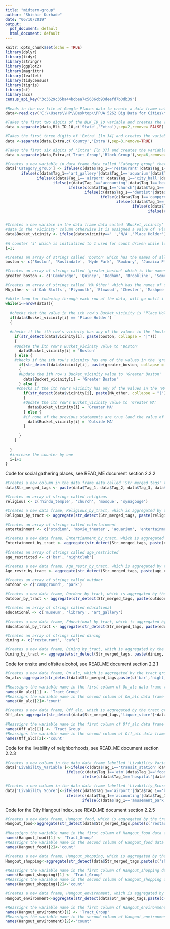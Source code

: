 ---
title: "midterm-group"
author: "Shishir Kurhade"
date: "06/10/2019"
output:
  pdf_document: default
  html_document: default
---

```{r setup, include=FALSE}
knitr::opts_chunk$set(echo = TRUE)
library(dplyr)
library(tidyr)
library(stringr)
library(ggplot2)
library(magrittr)
library(leaflet)
library(tidycensus)
library(tigris)
library(sf)
library(acs)
census_api_key("3c3629c35ba44bcbea7c5636cb93deefd7b0db39")

```




```{r}
#Reads in the csv file of Google Places data to create a data frame called data
data<-read.csv('C:\\Users\\HP\\Desktop\\PPUA 5262 Big Data for Cities\\Data Assignments\\Assignment 1\\places.csv')

#Takes the first two digits of the BLK_ID_10 variable and creates the variable 'State' in data. Creates a separate array 'Extra' for the remaining digits of BLK_ID_10 
data <-separate(data,Blk_ID_10,c('State','Extra'),sep=2,remove= FALSE)

#Takes the first three digits of 'Extra' [ln 34] and creates the variable 'County' in data. Removes the first three digits from 'Extra'
data <-separate(data,Extra,c('County','Extra'),sep=3,remove=TRUE)

#Takes the first six digits of 'Extra' [ln 37] and creates the variable 'Tract_Group' in data. Takes the rest of the digits and creates #the varaible 'Block_Group' in data. All digits are removed from 'Extra'
data <-separate(data,Extra,c('Tract_Group','Block_Group'),sep=6,remove=TRUE)

#Creates a new variable in data frame data called 'Category_group' that assigns either 'food_drink', 'entertainment', 'municipal', #'goods_services', 'health', 'lodging', 'education' or 'other' based on the string in the Tag_1 column.
data['Category_group'] <- ifelse(c(data$Tag_1=='restaurant'|data$Tag_1=='meal_delivery'|data$Tag_1=='meal_takeaway'|data$Tag_1=='bakery'|data$Tag_1=='cafe'|data$Tag_1=='bar'|data$Tag_1=='convenience_store'|data$Tag_1=='liquor_store'|data$Tag_1=='supermarket'|data$Tag_1=='food'),'food_drink',
       ifelse(c(data$Tag_1=='art_gallery'|data$Tag_1=='aquarium'|data$Tag_1=='amusement_park'|data$Tag_1=='bowling_alley'|data$Tag_1=='casino'|data$Tag_1=='movie_rental'|data$Tag_1=='movie_theater'|data$Tag_1=='museum'|data$Tag_1=='night_club'|data$Tag_1=='shopping_mall'|data$Tag_1=='tourist_attraction'|data$Tag_1=='zoo'|data$Tag_1=='stadium'),'entertainment',
              ifelse(c(data$Tag_1=='airport'|data$Tag_1=='city_hall'|data$Tag_1=='courthouse'|data$Tag_1=='fire_station'|data$Tag_1=='library'|data$Tag_1=='local_government_office'|data$Tag_1=='post_office'|data$Tag_1=='police'|data$Tag_1=='park'),'municipal',
                     ifelse(c(data$Tag_1=='accounting'|data$Tag_1=='beauty_salon'|data$Tag_1=='bicycle_store'|data$Tag_1=='car_rental'|data$Tag_1=='car_dealer'|data$Tag_1=='car_repair'|data$Tag_1=='book_store'|data$Tag_1=='car_wash'|data$Tag_1=='clothing_store'|data$Tag_1=='department_store'|data$Tag_1=='drugstore'|data$Tag_1=='electronics_store'|data$Tag_1=='florist'|data$Tag_1=='funeral_home'|data$Tag_1=='furniture_store'|data$Tag_1=='hair_care'|data$Tag_1=='jewelry_store'|data$Tag_1=='home_goods_store'|data$Tag_1=='insurance_agency'|data$Tag_1=='laundry'|data$Tag_1=='hardware_store'|data$Tag_1=='locksmith'|data$Tag_1=='pet_store'|data$Tag_1=='painter'|data$Tag_1=='moving_company'|data$Tag_1=='pharmacy'|data$Tag_1=='plumber'|data$Tag_1=='shoe_store'|data$Tag_1=='store'|data$Tag_1=='travel_agency'|data$Tag_1=='spa'|data$Tag_1=='roofing_contractor'|data$Tag_1=='real_estate_agency'|data$Tag_1=='bank'|data$Tag_1=='gas_station'|data$Tag_1=='atm'|data$Tag_1=='storage'|data$Tag_1=='finance'|data$Tag_1=='general_contractor'|data$Tag_1=='electrician'|data$Tag_1=='lawyer'),'goods_services',
                            ifelse(c(data$Tag_1=='church'|data$Tag_1=='hindu_temple'|data$Tag_1=='mosque'|data$Tag_1=='synagogue'),'place_of_worship',
                                   ifelse(c(data$Tag_1=='dentist'|data$Tag_1=='doctor'|data$Tag_1=='physiotherapist'|data$Tag_1=='veterinary_care'|data$Tag_1=='gym'|data$Tag_1=='hospital'),'health',
                                          ifelse(c(data$Tag_1=='campground'|data$Tag_1=='lodging'|data$Tag_1=='rv_park'),'lodging',
                                                 ifelse(c(data$Tag_1=='school'|data$Tag_1=='secondary_school'|data$Tag_1=='primary_school'|data$Tag_1=='university'),'education',
                                                        ifelse(c(data$Tag_1=='cemetery'|data$Tag_1=='embassy'),'other',
                                                               ifelse(c(data$Tag_1=='parking'|data$Tag_1=='taxi_stand'|data$Tag_1=='bus_station'|data$Tag_1=='transit_station'|data$Tag_1=='train_station'|data$Tag_1=='subway_station'),'parking_transportation','no_tag'))))))))))



```
```{r, include=FALSE}
#Creates a new varible in the data frame data called 'Bucket_vicinity' which is a string. It is assigned a value of 'N/A' if there is no 
#data in the 'vicinity' column otherwise it is assigned a value of 'Place Holder'
data$Bucket_vicinity <- ifelse(data$vicinity==' ','N/A','Place Holder')

#A counter 'i' which is initialized to 1 used for count driven while loop
i=1;

#Creates an array of strings called 'boston' which has the names of all the neighborhoods in Boston
boston <- c('Boston', 'Roslindale', 'Hyde Park', 'Roxbury', 'Jamaica Plain', 'Brighton', 'Dorchester', 'Charlestown', 'Chestnut Hill', 'Allston', 'Mattapan', 'Readville', 'Mission Hill', 'Neponset', 'South End', 'Beacon Hill', 'Back Bay', 'Bay Village', 'Chinatown/Leather District', 'Downtown', 'East Boston', 'Fenway Kenmore', 'North End', 'West End')

#Creates an array of strings called 'greater_boston' which is the names of cities/towns outside of Boston which are relatively near #Boston that exist in the data set (no set distance, just eyeballed with map)
greater_boston <- c('Cambridge', 'Quincy', 'Dedham', 'Brookline', 'Somerville', 'Chelsea', 'Braintree', 'Weymouth', 'Newton', 'Scituate', 'Norwood', 'Watertown', 'Milton', 'Winthrop', 'Medford', 'Everett', 'Arlington', 'Nahant', 'Revere', 'Malden', 'Canton', 'Hingham', 'Lynn', 'Needham', 'North Reading', 'Waltham', 'Burlington', 'Lexington', 'Randolph', 'Wakefield', 'Concord', 'Saugus', 'Natick', 'Wellesley', 'Ipswich', 'Medfield', 'Sloughton', 'Salem', 'Worcester', 'Walpole', 'Melrose', 'Swampscott', 'Peabody', 'Haverhill', 'Framingham', 'Quincy', 'Worcester', 'Stoneham', 'Tewksbury', 'Woburn', 'Pembroke', 'Winter Hill', 'Belmont', 'Wollaston', 'Hull', 'Acton', 'Cohasset', 'Wrentham', 'Accord', 'Norwell', 'Westwood', 'Squantum', 'Danvers', 'Wenham', 'Marblehead', 'Georgetown', 'Rutland', 'Norfolk')

#Creates an array of strings called 'MA_Other' which has the names of cities/towns in the data set far outside of Boston which are still #in Massachusetts but not in greater_boston
MA_other <- c('Oak Bluffs', 'Plymouth', 'Elmwood', 'Chester', 'Mashpee', 'Kingston', 'Truro', 'Minot')

#while loop for indexing through each row of the data, will go until i equals the number of rows in the data 
while(i<=nrow(data)){
  
  #checks that the value in the ith row's Bucket_vicinity is 'Place Holder'
  if(data$Bucket_vicinity[i] == 'Place Holder')
  {
    
  #checks if the ith row's vicinity has any of the values in the 'boston' array (capitalization and white space must also match) 
    if(str_detect(data$vicinity[i], paste(boston, collapse = "|")))
    {
    #Update the ith row's Bucket_vicinity value to 'Boston'
      data$Bucket_vicinity[i] = 'Boston'
    } else {
    #checks if the ith row's vicinity has any of the values in the 'greater_boston' array (capitalization and white space must also         #match) 
      if(str_detect(data$vicinity[i], paste(greater_boston, collapse = "|")))
      {
      #Update the ith row's Bucket_vicinity value to 'Greater Boston'
        data$Bucket_vicinity[i] = 'Greater Boston' 
      } else {
     #checks if the ith row's vicinity has any of the values in the 'MA_other' array (capitalization and white space must also match) 
        if(str_detect(data$vicinity[i], paste(MA_other, collapse = "|")))
        {
        #Update the ith row's Bucket_vicinity value to 'Greater MA'
          data$Bucket_vicinity[i] = 'Greater MA' 
        } else {
        #if none of the previous statements are true (and the value of bucket_vicinity is 'Place Holder' then reassigns Bucket_vicinity         #to 'Outside MA' 
          data$Bucket_vicinity[i] = 'Outside MA' 
        }
        
      }
    }
    
  }
  #increase the counter by one
  i=i+1
}
```

Code for social gathering places, see READ_ME document section 2.2.2
```{r, include=FALSE}
#Creates a new column in the data frame data called 'Str_merged_tags' that concatenates all values from the Tag columns on a row with #white space as the separator
data$Str_merged_tags <- paste(data$Tag_1, data$Tag_2, data$Tag_3, data$Tag_4, data$Tag_5, data$Tag_6, data$Tag_7, data$Tag_8, data$Tag_9, data$Tag_10, sep=" ")

#Creates an array of strings called religious 
religious <- c('hindu_temple', 'church', 'mosque', 'synagouge')

#Creates a new data frame, Religious_by_tract, which is aggregated by the tract group from the data data frame and is a sum of the #places in each census tract that have one of the strings from the religious array in the Str_merged_tags column
Religous_by_tract <- aggregate(str_detect(Str_merged_tags, paste(religious, collapse = "|"))~Tract_Group, data=data, FUN=sum)

#Creates an array of strings called entertainment 
entertainment <- c('stadium', 'movie_theater', 'aquarium', 'entertainment', 'bowling_alley', 'shopping_mall')

#Creates a new data frame, Entertianment_by_tract, which is aggregated by the tract group from the data data frame and is a sum of the #places in each census tract that have one of the strings from the entertainment array in the Str_merged_tags column
Entertainment_by_tract <- aggregate(str_detect(Str_merged_tags, paste(entertainment, collapse = "|"))~Tract_Group, data=data, FUN=sum)

#Creates an array of strings called age_restricted 
age_restricted <- c('bar', 'nightclub')

#Creates a new data frame, Age_restr_by_tract, which is aggregated by the tract group from the data data frame and is a sum of the #places in each census tract that have one of the strings from the age_restricted array in the Str_merged_tags column
Age_restr_by_tract <- aggregate(str_detect(Str_merged_tags, paste(age_restricted, collapse = "|"))~Tract_Group, data=data, FUN=sum)

#Creates an array of strings called outdoor 
outdoor <- c('campground', 'park')

#Creates a new data frame, Outdoor_by_tract, which is aggregated by the tract group from the data data frame and is a sum of the #places in each census tract that have one of the strings from the outdoor array in the Str_merged_tags column
Outdoor_by_tract <- aggregate(str_detect(Str_merged_tags, paste(outdoor, collapse = "|"))~Tract_Group, data=data, FUN=sum)

#Creates an array of strings called educational
educational <- c('museum', 'library', 'art_gallery')

#Creates a new data frame, Educational_by_tract, which is aggregated by the tract group from the data data frame and is a sum of the #places in each census tract that have one of the strings from the educational array in the Str_merged_tags column
Educational_by_tract <- aggregate(str_detect(Str_merged_tags, paste(educational, collapse = "|"))~Tract_Group, data=data, FUN=sum)

#Creates an array of strings called dining
dining <- c('restaurant', 'cafe')

#Creates a new data frame, Dining_by_tract, which is aggregated by the tract group from the data data frame and is a sum of the #places in each census tract that have one of the strings from the dining array in the Str_merged_tags column
Dining_by_tract <- aggregate(str_detect(Str_merged_tags, paste(dining, collapse = "|"))~Tract_Group, data=data, FUN=sum)

```

Code for onsite and offsite alcohol, see READ_ME document section 2.2.1
```{r, include=FALSE}
#Creates a new data frame, On_alc, which is aggregated by the tract group from the data data frame and is a sum of the places in each #census tract that contain 'bar' or 'night_club' in the Str_merged_tags column
On_alc<-aggregate(str_detect(data$Str_merged_tags,paste(c('bar','night_club'),collapse='|'))~data$Tract_Group,data=data,sum)

#Reassigns the variable name in the first column of On_alc data frame to 'Tract_Group'
names(On_alc)[1] <- 'Tract_Group'
#Reassigns the variable name in the second column of On_alc data frame to 'count'
names(On_alc)[2]<-'count'

#Creates a new data frame, Off_alc, which is aggregated by the tract group from the data data frame and is a sum of the places in each #census tract that contain 'liquor_store' in the Str_merged_tags column
Off_alc<-aggregate(str_detect(data$Str_merged_tags,'liquor_store')~data$Tract_Group,data=data,sum)

#Reassigns the variable name in the first column of Off_alc data frame to 'Tract_Group'
names(Off_alc)[1] <- 'Tract_Group'
#Reassigns the variable name in the second column of Off_alc data frame to 'count'
names(Off_alc)[2]<-'count'

```
Code for the livability of neighborhoods, see READ_ME document section 2.2.3
```{r, include=FALSE}
#Creates a new column in the data data frame labelled 'Livability_Variable' that assigns a string value of 'Accessibility', 'Amenities', #'Services' or 'no_tag' based on the Tag_1 value
data['Livability_Variable']<-ifelse(c(data$Tag_1=='transit_station'|data$Tag_1=='bus_station'|data$Tag_1=='subway_station'|data$Tag_1=='light_rail'|data$Tag_1=='train_station'|data$Tag_1=='light_rail_station'|data$Tag_1=='airport'|data$Tag_1=='subway_station'),'Accessibility',
                           ifelse(c(data$Tag_1=='atm'|data$Tag_1=='food'|data$Tag_1=='bakery'|data$Tag_1=='grocery_or_supermarket'|data$Tag_1=='bar'|data$Tag_1=='gym'|data$Tag_1=='cafe'|data$Tag_1=='laundry'|data$Tag_1=='convenience_store'|data$Tag_1=='spa'|data$Tag_1=='beauty_salon'|data$Tag_1=='bicycle_store'|data$Tag_1=='book_store'|data$Tag_1=='bowling_alley'|data$Tag_1=='car_dealer'|data$Tag_1=='car_rental'|data$Tag_1=='car_repair'|data$Tag_1=='car_wash'|data$Tag_1=='casino'|data$Tag_1=='hair_care'|data$Tag_1=='parking'|data$Tag_1=='liquor_store'|data$Tag_1=='meal_takeaway'|data$Tag_1=='meal_delivery'|data$Tag_1=='florist'|data$Tag_1=='shopping_mall'|data$Tag_1=='spa'|data$Tag_1=='stadium'|data$Tag_1=='amusement_park'|data$Tag_1=='aquarium'|data$Tag_1=='art_gallery'|data$Tag_1=='campground'|data$Tag_1=='clothing_store'|data$Tag_1=='department_store'|data$Tag_1=='electronics_store'|data$Tag_1=='furniture_store'|data$Tag_1=='hardware_store'|data$Tag_1=='home_goods_store'|data$Tag_1=='jewelry_store'|data$Tag_1=='lodging'|data$Tag_1=='movie_rental'|data$Tag_1=='movie_theater'|data$Tag_1=='moving_company'|data$Tag_1=='museum'|data$Tag_1=='night_club'|data$Tag_1=='pet_store'|data$Tag_1=='premise'|data$Tag_1=='rv_park'|data$Tag_1=='storage'|data$Tag_1=='shoe_store'|data$Tag_1=='store'|data$Tag_1=='zoo'|data$Tag_1=='pharmacy'|data$Tag_1=='gas_station'|data$Tag_1=='bank'|data$Tag_1=='taxi_stand'|data$Tag_1=='park'|data$Tag_1=='restaurant'),'Amenities',
                                  ifelse(c(data$Tag_1=='hospital'|data$Tag_1=='embassy'|data$Tag_1=='mosque'|data$Tag_1=='synagogue'|data$Tag_1=='place_of_worship'|data$Tag_1=='hindu_temple'|data$Tag_1=='cemetery'|data$Tag_1=='funeral_home'|data$Tag_1=='church'|data$Tag_1=='real_estate_agency'|data$Tag_1=='fire_station'|data$Tag_1=='library'|data$Tag_1=='city_hall'|data$Tag_1=='travel_agency'|data$Tag_1=='courthouse'|data$Tag_1=='insurance_agency'|data$Tag_1=='locksmith'|data$Tag_1=='painter'|data$Tag_1=='local_government_office'|data$Tag_1=='finance'|data$Tag_1=='accounting'|data$Tag_1=='university'|data$Tag_1=='school'|data$Tag_1=='dentist'|data$Tag_1=='doctor'|data$Tag_1=='electrician'|data$Tag_1=='general_contractor'|data$Tag_1=='health'|data$Tag_1=='physiotherapist'|data$Tag_1=='plumber'|data$Tag_1=='post_office'|data$Tag_1=='roofing_contractor'|data$Tag_1=='veterinary_care'|data$Tag_1=='lawyer'|data$Tag_1=='police'),'Services','no_tag')))

#Creates a new column in the data data frame labelled 'Livability_Score' that assigns a string value of '5', '3', '1' or '0' based on #the Tag_1 value's priority of existence within a residential neighborhood
data['Livability_Score']<-ifelse(c(data$Tag_1=='airport'|data$Tag_1=='bus_station'|data$Tag_1=='cafe'|data$Tag_1=='convenience_store'|data$Tag_1=='airport'|data$Tag_1=='food'|data$Tag_1=='grocery_or_supermarket'|data$Tag_1=='gym'|data$Tag_1=='laundry'|data$Tag_1=='light_rail_station'|data$Tag_1=='parking'|data$Tag_1=='pharmacy'|data$Tag_1=='real_estate_agency'|data$Tag_1=='restaurant'|data$Tag_1=='subway_station'|data$Tag_1=='train_station'|data$Tag_1=='transit_station'),'5',
                           ifelse(c(data$Tag_1=='accounting'|data$Tag_1=='atm'|data$Tag_1=='bakery'|data$Tag_1=='bank'|data$Tag_1=='bar'|data$Tag_1=='beauty_salon'|data$Tag_1=='bicycle_store'|data$Tag_1=='book_store'|data$Tag_1=='bowling_alley'|data$Tag_1=='bicycle_store'|data$Tag_1=='car_dealer'|data$Tag_1=='car_rental'|data$Tag_1=='car_repair'|data$Tag_1=='car_wash'|data$Tag_1=='casino'|data$Tag_1=='dentist'|data$Tag_1=='finance'|data$Tag_1=='doctor'|data$Tag_1=='electrician'|data$Tag_1=='florist'|data$Tag_1=='general_contractor'|data$Tag_1=='insurance_agency'|data$Tag_1=='hair_care'|data$Tag_1=='health'|data$Tag_1=='hospital'|data$Tag_1=='lawyer'|data$Tag_1=='library'|data$Tag_1=='liquor_store'|data$Tag_1=='locksmith'|data$Tag_1=='meal_takeaway'|data$Tag_1=='meal_delivery'|data$Tag_1=='painter'|data$Tag_1=='park'|data$Tag_1=='physiotherapist'|data$Tag_1=='plumber'|data$Tag_1=='post_office'|data$Tag_1=='roofing_contractor'|data$Tag_1=='school'|data$Tag_1=='shopping_mall'|data$Tag_1=='spa'|data$Tag_1=='stadium'|data$Tag_1=='taxi_stand'|data$Tag_1=='university'|data$Tag_1=='veterinary_care'),'3',
                                  ifelse(c(data$Tag_1=='amusement_park'|data$Tag_1=='aquarium'|data$Tag_1=='art_gallery'|data$Tag_1=='campground'|data$Tag_1=='cemetery'|data$Tag_1=='church'|data$Tag_1=='city_hall'|data$Tag_1=='clothing_store'|data$Tag_1=='courthouse'|data$Tag_1=='department_store'|data$Tag_1=='electronics_store'|data$Tag_1=='embassy'|data$Tag_1=='fire_station'|data$Tag_1=='funeral_home'|data$Tag_1=='furniture_store'|data$Tag_1=='gas_station'|data$Tag_1=='hardware_store'|data$Tag_1=='hindu_temple'|data$Tag_1=='home_goods_store'|data$Tag_1=='jewelry_store'|data$Tag_1=='local_government_office'|data$Tag_1=='lodging'|data$Tag_1=='movie_rental'|data$Tag_1=='movie_theater'|data$Tag_1=='moving_company'|data$Tag_1=='museum'|data$Tag_1=='night_club'|data$Tag_1=='pet_store'|data$Tag_1=='place_of_worship'|data$Tag_1=='police'|data$Tag_1=='premise'|data$Tag_1=='rv_park'|data$Tag_1=='storage'|data$Tag_1=='shoe_store'|data$Tag_1=='store'|data$Tag_1=='synagogue'|data$Tag_1=='mosque'|data$Tag_1=='travel_agency'|data$Tag_1=='zoo'),'1','0')))

```

Code for the City Hangout Index, see READ_ME document section 2.2.5
```{r, include=FALSE}
#Creates a new data frame, Hangout_food, which is aggregated by the tract group from the data data frame and is a sum of the places in #each census tract that contain 'restuarant', 'cafe', 'bar', or 'bakery' in the Str_merged_tags column
Hangout_food<-aggregate(str_detect(data$Str_merged_tags,paste(c('restaurant','cafe','bar','bakery'),collapse='|'))~data$Tract_Group,data=data,sum)

#Reassigns the variable name in the first column of Hangout_food data frame to 'Tract_Group'
names(Hangout_food)[1] <- 'Tract_Group'
#Reassigns the variable name in the second column of Hangout_food data frame to 'count'
names(Hangout_food)[2]<-'count'

#Creates a new data frame, Hangout_shopping, which is aggregated by the tract group from the data data frame and is a sum of the places #in each census tract that contain 'shopping_mall', 'convenience_store' or 'clothing_store' in the Str_merged_tags column
Hangout_shopping<-aggregate(str_detect(data$Str_merged_tags,paste(c('shopping_mall','convenience_store','clothing_store'),collapse='|'))~data$Tract_Group,data=data,sum)

#Reassigns the variable name in the first column of Hangout_shopping data frame to 'Tract_Group'
names(Hangout_shopping)[1] <- 'Tract_Group'
#Reassigns the variable name in the second column of Hangout_shopping data frame to 'count'
names(Hangout_shopping)[2]<-'count'

#Creates a new data frame, Hangout_environment, which is aggregated by the tract group from the data data frame and is a sum of the #places in each census tract that contain 'museum','art_gallery','park','church','mosque' or 'synagogue' in the Str_merged_tags column
Hangout_environment<-aggregate(str_detect(data$Str_merged_tags,paste(c('museum','art_gallery','park','church','mosque','synagogue'),collapse='|'))~data$Tract_Group,data=data,sum)

#Reassigns the variable name in the first column of Hangout_environment data frame to 'Tract_Group'
names(Hangout_environment)[1] <- 'Tract_Group'
#Reassigns the variable name in the second column of Hangout_environment data frame to 'count'
names(Hangout_environment)[2]<-'count'
```



